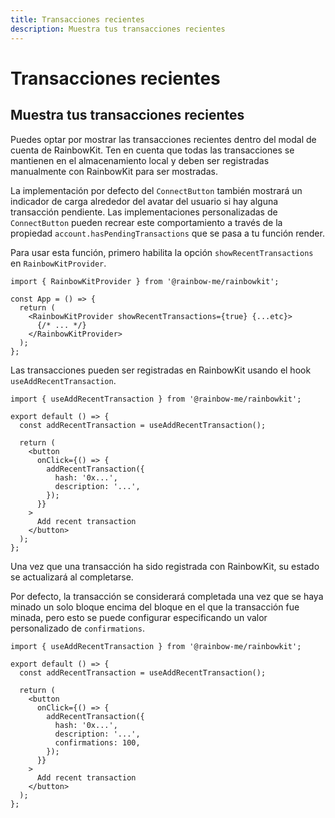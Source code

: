 ```yaml
---
title: Transacciones recientes
description: Muestra tus transacciones recientes
---
```


# Transacciones recientes

## Muestra tus transacciones recientes

Puedes optar por mostrar las transacciones recientes dentro del modal de cuenta de RainbowKit. Ten en cuenta que todas las transacciones se mantienen en el almacenamiento local y deben ser registradas manualmente con RainbowKit para ser mostradas.

La implementación por defecto del `ConnectButton` también mostrará un indicador de carga alrededor del avatar del usuario si hay alguna transacción pendiente. Las implementaciones personalizadas de `ConnectButton` pueden recrear este comportamiento a través de la propiedad `account.hasPendingTransactions` que se pasa a tu función render.

Para usar esta función, primero habilita la opción `showRecentTransactions` en `RainbowKitProvider`.

```tsx
import { RainbowKitProvider } from '@rainbow-me/rainbowkit';

const App = () => {
  return (
    <RainbowKitProvider showRecentTransactions={true} {...etc}>
      {/* ... */}
    </RainbowKitProvider>
  );
};
```

Las transacciones pueden ser registradas en RainbowKit usando el hook `useAddRecentTransaction`.

```tsx
import { useAddRecentTransaction } from '@rainbow-me/rainbowkit';

export default () => {
  const addRecentTransaction = useAddRecentTransaction();

  return (
    <button
      onClick={() => {
        addRecentTransaction({
          hash: '0x...',
          description: '...',
        });
      }}
    >
      Add recent transaction
    </button>
  );
};
```

Una vez que una transacción ha sido registrada con RainbowKit, su estado se actualizará al completarse.

Por defecto, la transacción se considerará completada una vez que se haya minado un solo bloque encima del bloque en el que la transacción fue minada, pero esto se puede configurar especificando un valor personalizado de `confirmations`.

```tsx
import { useAddRecentTransaction } from '@rainbow-me/rainbowkit';

export default () => {
  const addRecentTransaction = useAddRecentTransaction();

  return (
    <button
      onClick={() => {
        addRecentTransaction({
          hash: '0x...',
          description: '...',
          confirmations: 100,
        });
      }}
    >
      Add recent transaction
    </button>
  );
};
```
